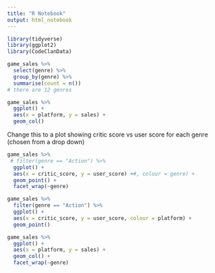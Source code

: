 ```yaml
---
title: "R Notebook"
output: html_notebook
---
```

```r
library(tidyverse)
library(ggplot2)
library(CodeClanData)
```

```r

game_sales %>% 
  select(genre) %>% 
  group_by(genre) %>% 
  summarise(count = n())
# there are 12 genres
```


```r
game_sales %>% 
  ggplot() +
  aes(x = platform, y = sales) +
  geom_col()
```


Change this to a plot showing critic score vs user score for each genre (chosen
from a drop down)
```r
game_sales %>%
 # filter(genre == "Action") %>% 
  ggplot() +
  aes(x = critic_score, y = user_score) +#, colour = genre) +
  geom_point() +
  facet_wrap(~genre)
```



```r
game_sales %>%
  filter(genre == "Action") %>% 
  ggplot() +
  aes(x = critic_score, y = user_score, colour = platform) +
  geom_point()
```


```r
game_sales %>% 
  ggplot() +
  aes(x = platform, y = sales) +
  geom_col() +
  facet_wrap(~genre)
```








